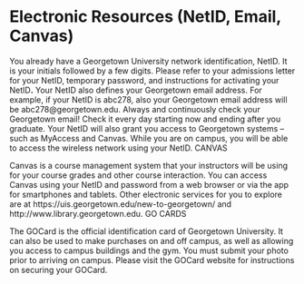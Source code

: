 # Electronic Resources (NetID, Email, Canvas)

You already have a Georgetown University network identification, NetID. It is your initials followed by a few digits. Please refer to your admissions letter for your NetID, temporary password, and instructions for activating your NetID**.**
Your NetID also defines your Georgetown email address. For example, if your NetID is abc278, also your Georgetown email address will be abc278@georgetown.edu.
Always and continuously check your Georgetown email! Check it every day starting now and ending after you graduate.
Your NetID will also grant you access to Georgetown systems – such as MyAccess and Canvas.
While you are on campus, you will be able to access the wireless network using your NetID.
CANVAS

Canvas is a course management system that your instructors will be using for your course grades and other course interaction. You can access Canvas using your NetID and password from a web browser or via the app for smartphones and tablets.
Other electronic services for you to explore are at https://uis.georgetown.edu/new-to-georgetown/ and http://www.library.georgetown.edu.
GO CARDS

The GOCard is the official identification card of Georgetown University. It can also be used to make purchases on and off campus, as well as allowing you access to campus buildings and the gym. You must submit your photo prior to arriving on campus. Please visit the GOCard website for instructions on securing your GOCard.
